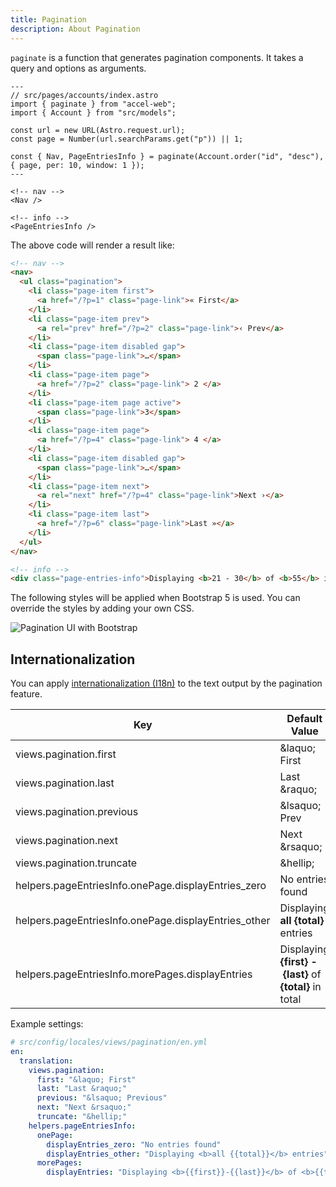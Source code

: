```yaml
---
title: Pagination
description: About Pagination
---
```


`paginate` is a function that generates pagination components. It takes a query and options as arguments.

```astro
---
// src/pages/accounts/index.astro
import { paginate } from "accel-web";
import { Account } from "src/models";

const url = new URL(Astro.request.url);
const page = Number(url.searchParams.get("p")) || 1;

const { Nav, PageEntriesInfo } = paginate(Account.order("id", "desc"), { page, per: 10, window: 1 });
---

<!-- nav -->
<Nav />

<!-- info -->
<PageEntriesInfo />
```

The above code will render a result like:

```html
<!-- nav -->
<nav>
  <ul class="pagination">
    <li class="page-item first">
      <a href="/?p=1" class="page-link">« First</a>
    </li>
    <li class="page-item prev">
      <a rel="prev" href="/?p=2" class="page-link">‹ Prev</a>
    </li>
    <li class="page-item disabled gap">
      <span class="page-link">…</span>
    </li>
    <li class="page-item page">
      <a href="/?p=2" class="page-link"> 2 </a>
    </li>
    <li class="page-item page active">
      <span class="page-link">3</span>
    </li>
    <li class="page-item page">
      <a href="/?p=4" class="page-link"> 4 </a>
    </li>
    <li class="page-item disabled gap">
      <span class="page-link">…</span>
    </li>
    <li class="page-item next">
      <a rel="next" href="/?p=4" class="page-link">Next ›</a>
    </li>
    <li class="page-item last">
      <a href="/?p=6" class="page-link">Last »</a>
    </li>
  </ul>
</nav>

<!-- info -->
<div class="page-entries-info">Displaying <b>21 - 30</b> of <b>55</b> in total</div>
```

The following styles will be applied when Bootstrap 5 is used. You can override the styles by adding your own CSS.

![Pagination UI with Bootstrap](https://github.com/user-attachments/assets/7c0dab8d-c22d-47ef-8e31-10eac12c8e06)



## Internationalization

You can apply [internationalization (I18n)](internationalization) to the text output by the pagination feature.

| Key          | Default Value | Example |
| -------------- | ---------- | --- |
| views.pagination.first | \&laquo; First | &laquo; First |
| views.pagination.last | Last \&raquo; | Last &raquo; |
| views.pagination.previous | \&lsaquo; Prev | &lsaquo; Prev |
| views.pagination.next | Next \&rsaquo; | Next &rsaquo; |
| views.pagination.truncate | \&hellip; | &hellip; |
| helpers.pageEntriesInfo.onePage.displayEntries_zero | No entries found | No entries found |
| helpers.pageEntriesInfo.onePage.displayEntries_other | Displaying <b>all \{total}</b> entries | Displaying <b>all 5</b> entries |
| helpers.pageEntriesInfo.morePages.displayEntries | Displaying <b>\{first}&nbsp;-&nbsp;\{last}</b> of <b>\{total}</b> in total | Displaying <b>1-10</b> of <b>55</b> in total |

Example settings:

```yml
# src/config/locales/views/pagination/en.yml
en:
  translation:
    views.pagination:
      first: "&laquo; First"
      last: "Last &raquo;"
      previous: "&lsaquo; Previous"
      next: "Next &rsaquo;"
      truncate: "&hellip;"
    helpers.pageEntriesInfo:
      onePage:
        displayEntries_zero: "No entries found"
        displayEntries_other: "Displaying <b>all {{total}}</b> entries"
      morePages:
        displayEntries: "Displaying <b>{{first}}-{{last}}</b> of <b>{{total}}</b> entries"
```
